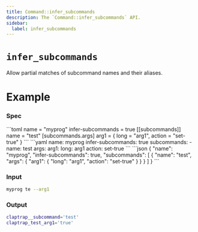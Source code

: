 ```yaml
---
title: Command::infer_subcommands
description: The `Command::infer_subcommands` API.
sidebar:
  label: infer_subcommands
---
```



# `infer_subcommands` <LinkButton href="https://docs.rs/clap/latest/clap/struct.Command.html#method.infer_subcommands" icon="open-book" variant="minimal"></LinkButton>

<Badge text="since 0.1.0" size="small" />

Allow partial matches of subcommand names and their aliases.

# Example

### Spec

<Tabs syncKey="format">
  <TabItem label="TOML">
```toml
name = "myprog"
infer-subcommands = true
[[subcommands]]
name = "test"
[subcommands.args]
arg1 = { long = "arg1", action = "set-true" }
```
  </TabItem>
  <TabItem label="YAML">
```yaml
name: myprog
infer-subcommands: true
subcommands:
- name: test
  args:
    arg1:
      long: arg1
      action: set-true
```
  </TabItem>
  <TabItem label="JSON">
```json
{
  "name": "myprog",
  "infer-subcommands": true,
  "subcommands": [
    {
      "name": "test",
      "args": {
        "arg1": {
          "long": "arg1",
          "action": "set-true"
        }
      }
    }
  ]
}
```
  </TabItem>
</Tabs>

### Input

```bash
myprog te --arg1
```

### Output

```bash
claptrap__subcommand='test'
claptrap_test_arg1='true'
```
